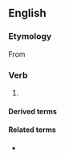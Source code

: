 ==English==

===Etymology===
From {{prefix|en|dis|colour}}

===Verb===
{{en-verb}}

# {{standard spelling of|en|from=British form|from2=Canadian form|discolor}}

====Derived terms====
{{der3|en|discolouration|discolourer|discolourment}}

====Related terms====
* {{l|en|discolourization}}